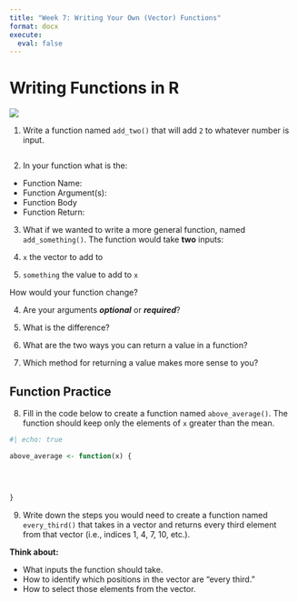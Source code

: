```yaml
---
title: "Week 7: Writing Your Own (Vector) Functions"
format: docx
execute: 
  eval: false
---
```


# Writing Functions in R

![](images/func_structure.png){fig-alt="Illustration of R function syntax. The image explains the parts of a function in R using labeled arrows and colors. At the top, the name 'func_name' is assigned using '<-' to a function. An arrow points to 'func_name' with the label 'assign the function a NAME.' The keyword 'function' is highlighted, with an arrow labeled 'indicate we are creating a function.' The parentheses contain 'func_arg1, func_arg2,' which are labeled as 'specify ARGUMENTS of the function.' The body of the function is placed between curly brackets and labeled 'write the BODY of the function between curly brackets.' Finally, the 'return(func_value)' statement is labeled 'return a value as the OUTPUT of the function."}


1. Write a function named `add_two()` that will add `2` to whatever number is
input. 

```r




```


2. In your function what is the:

- Function Name:
- Function Argument(s):
- Function Body
- Function Return:


3. What if we wanted to write a more general function, named `add_something()`. 
The function would take **two** inputs: 

1. `x` the vector to add to
2. `something` the value to add to `x`

How would your function change?


4. Are your arguments ***optional*** or ***required***?

5. What is the difference? 

6. What are the two ways you can return a value in a function?

7. Which method for returning a value makes more sense to you?

## Function Practice

8. Fill in the code below to create a function named `above_average()`. The
function should keep only the elements of `x` greater than the mean.

```r
#| echo: true

above_average <- function(x) {

  
  
  
}
```


9. Write down the steps you would need to create a function named `every_third()` 
that takes in a vector and returns every third element from that vector 
(i.e., indices 1, 4, 7, 10, etc.). 

**Think about:**

- What inputs the function should take.
- How to identify which positions in the vector are "every third."
- How to select those elements from the vector.

